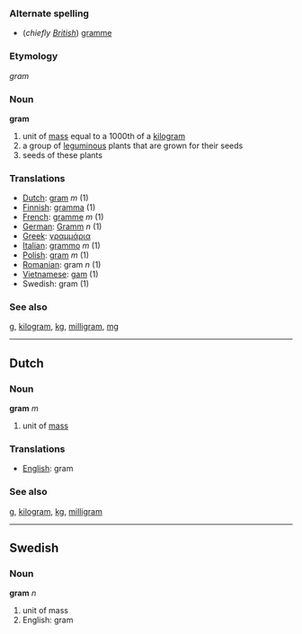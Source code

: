 === Alternate spelling ===
*(''chiefly [[w:British English|British]]'') [[gramme]]

===Etymology===

''gram''

=== Noun ===

'''gram'''

# unit of [[mass]] equal to a 1000th of a [[kilogram]]
# a group of [[leguminous]] plants that are grown for their seeds
# seeds of these plants

=== Translations ===
*[[Dutch]]: [[gram#Dutch|gram]] ''m'' (1)
*[[Finnish]]: [[gramma]] (1)
*[[French]]: [[gramme]] ''m'' (1)
*[[German]]: [[Gramm]] ''n'' (1)
*[[Greek]]: [[γραμμάρια]]<!--[[gramma]], [[grammata]] (1)-->
*[[Italian]]: [[grammo]] ''m'' (1)
*[[Polish]]: [[gram]] ''m'' (1)
*[[Romanian]]: gram ''n'' (1)
*[[Vietnamese]]: [[gam]] (1)
*Swedish: gram (1)

=== See also ===
[[g]], [[kilogram]], [[kg]], [[milligram]], [[mg]]

----

==Dutch==
=== Noun ===

'''gram''' ''m''

# unit of [[mass]]

=== Translations ===
*[[English]]: gram

=== See also ===
[[g]], [[kilogram]], [[kg]], [[milligram]]

----
==Swedish==
===Noun===

'''gram''' ''n''

# unit  of mass
#English: gram